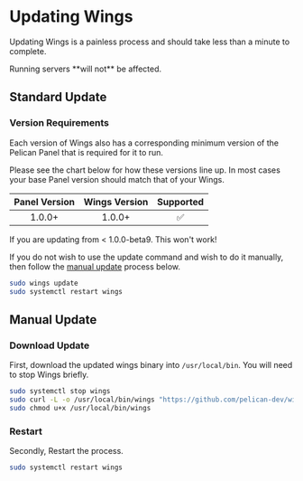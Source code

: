 
# Updating Wings

Updating Wings is a painless process and should take less than a minute to complete.

<Admonition type="tip">
    Running servers **will not** be affected.
</Admonition>

## Standard Update

### Version Requirements

Each version of Wings also has a corresponding minimum version of the Pelican Panel that is required for it to run.

Please see the chart below for how these versions line up. In most cases your base Panel version should match that of your Wings.

| Panel Version | Wings Version | Supported |
|:-------------:|:-------------:|:---------:|
|1.0.0+         | 1.0.0+        |     ✅︎  |

<Admonition type="warning">
   If you are updating from < 1.0.0-beta9. This won't work!

   If you do not wish to use the update command and wish to do it manually, then follow the [manual update](#manual-update) process below.
</Admonition>

```sh
sudo wings update
sudo systemctl restart wings
```

## Manual Update

### Download Update

First, download the updated wings binary into `/usr/local/bin`. You will need to stop Wings briefly.

```sh
sudo systemctl stop wings
sudo curl -L -o /usr/local/bin/wings "https://github.com/pelican-dev/wings/releases/latest/download/wings_linux_$([[ "$(uname -m)" == "x86_64" ]] && echo "amd64" || echo "arm64")"
sudo chmod u+x /usr/local/bin/wings
```

### Restart 

Secondly, Restart the process.

```sh
sudo systemctl restart wings
```
